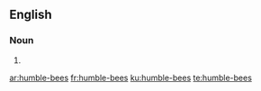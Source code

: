 ==English==

===Noun===
{{head|en|plural|head=[[humble]]-[[bee]]s}}

# {{plural of|humble-bee|lang=en|nocat=1}}

[[ar:humble-bees]]
[[fr:humble-bees]]
[[ku:humble-bees]]
[[te:humble-bees]]
